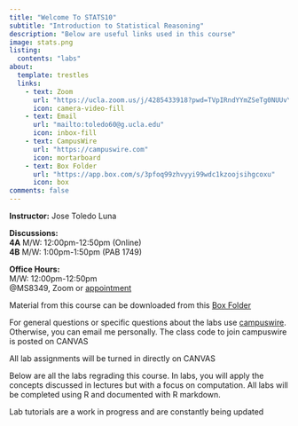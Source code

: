 ```yaml
---
title: "Welcome To STATS10"
subtitle: "Introduction to Statistical Reasoning"
description: "Below are useful links used in this course"
image: stats.png
listing:
  contents: "labs"
about:
  template: trestles
  links:
    - text: Zoom
      url: "https://ucla.zoom.us/j/4285433918?pwd=TVpIRndYYmZSeTg0NUUvYlhTWllUQT09"
      icon: camera-video-fill
    - text: Email
      url: "mailto:toledo60@g.ucla.edu"
      icon: inbox-fill
    - text: CampusWire
      url: "https://campuswire.com"
      icon: mortarboard
    - text: Box Folder
      url: "https://app.box.com/s/3pfoq99zhvyyi99wdc1kzoojsihgcoxu"
      icon: box
comments: false
---
```

::: {.column-page}

**Instructor:** Jose Toledo Luna

**Discussions:** <br/>
**4A** M/W: 12:00pm-12:50pm (Online)
 <br/>
**4B** M/W: 1:00pm-1:50pm (PAB 1749)

**Office Hours:** <br/>
M/W: 12:00pm-12:50pm <br/>
@MS8349, Zoom or  [appointment](/email.qmd)



Material from this course can be downloaded from this [Box Folder](https://app.box.com/s/3pfoq99zhvyyi99wdc1kzoojsihgcoxu)

For general questions or specific questions about the labs use [campuswire](https://campuswire.com). Otherwise, you can email me personally. The class code to join campuswire is posted on CANVAS

All lab assignments will be turned in directly on CANVAS

Below are all the labs regrading this course. 
In labs, you will apply the concepts discussed in lectures but with a focus on computation. All labs will be completed using R and documented with R markdown.


::: callout-warning
Lab tutorials are a work in progress and are constantly being updated
:::

:::